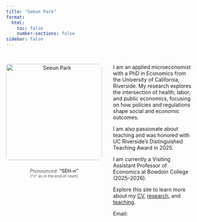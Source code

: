 ```yaml
---
title: "Seeun Park"
format:
  html:
    toc: false
    number-sections: false
sidebar: false
---
```


::: {style="margin-top:30px;"}
:::

:::::: {style="display:flex; align-items:flex-start; gap:30px; flex-wrap:wrap;"}
:::: {style="text-align:center;"}
<img src="images/profile.jpg" alt="Seeun Park" width="260" style="border-radius:8px; margin-bottom:8px;"/>

::: {style="font-size:0.9em; color:#555; margin-top:4px;"}
<em>Pronounced:</em> <strong>“SEH-n”</strong><br> <small>(“n” as in the end of <em>risen</em>)</small>
:::
::::

::: {style="flex:1;"}
I am an applied microeconomist with a PhD in Economics from the University of California, Riverside. My research explores the intersection of health, labor, and public economics, focusing on how policies and regulations shape social and economic outcomes.

I am also passionate about teaching and was honored with UC Riverside’s Distinguished Teaching Award in 2025.

I am currently a Visiting Assistant Professor of Economics at Bowdoin College (2025–2026).

Explore this site to learn more about my [CV](cv.qmd), [research](research.qmd), and [teaching](teaching.qmd).

Email: <a href="mailto:s.park@bowdoin.edu"> <i class="fas fa-envelope" style="margin-left:4px;"></i> </a>
:::
::::::
